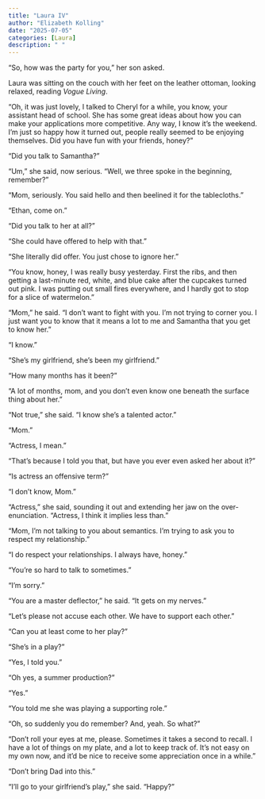 ```yaml
---
title: "Laura IV"
author: "Elizabeth Kolling"
date: "2025-07-05"
categories: [Laura]
description: " "
---
```



"So, how was the party for you," her son asked.

Laura was sitting on the couch with her feet on the leather ottoman, looking relaxed, reading *Vogue Living*. 

"Oh, it was just lovely, I talked to Cheryl for a while, you know, your assistant head of school. She has some great ideas about how you can make your applications more competitive. Any way, I know it's the weekend. I'm just so happy how it turned out, people really seemed to be enjoying themselves. Did you have fun with your friends, honey?" 

"Did you talk to Samantha?"

"Um," she said, now serious. "Well, we three spoke in the beginning, remember?"

"Mom, seriously. You said hello and then beelined it for the tablecloths."

"Ethan, come on."

"Did you talk to her at all?"

"She could have offered to help with that." 

"She literally did offer. You just chose to ignore her."

"You know, honey, I was really busy yesterday. First the ribs, and then getting a last-minute red, white, and blue cake after the cupcakes turned out pink. I was putting out small fires everywhere, and I hardly got to stop for a slice of watermelon."

“Mom,” he said. “I don't want to fight with you. I'm not trying to corner you. I just want you to know that it means a lot to me and Samantha that you get to know her.”

“I know.”

“She’s my girlfriend, she’s been my girlfriend.”

“How many months has it been?”

“A lot of months, mom, and you don’t even know one beneath the surface thing about her.”

“Not true,” she said. “I know she’s a talented actor.”

“Mom.”

“Actress, I mean.”

“That’s because I told you that, but have you ever even asked her about it?”

“Is actress an offensive term?”

“I don’t know, Mom.”

“Actress,” she said, sounding it out and extending her jaw on the over-enunciation. “Actress, I think it implies less than.”

“Mom, I’m not talking to you about semantics. I’m trying to ask you to respect my relationship.”

“I do respect your relationships. I always have, honey.”

“You’re so hard to talk to sometimes.”

“I’m sorry.”

“You are a master deflector,” he said. “It gets on my nerves.”

“Let’s please not accuse each other. We have to support each other.”

“Can you at least come to her play?” 

“She’s in a play?”

“Yes, I told you.”

“Oh yes, a summer production?”

“Yes.” 

“You told me she was playing a supporting role.”

“Oh, so suddenly you do remember? And, yeah. So what?”

“Don’t roll your eyes at me, please. Sometimes it takes a second to recall. I have a lot of things on my plate, and a lot to keep track of. It’s not easy on my own now, and it’d be nice to receive some appreciation once in a while.” 

“Don’t bring Dad into this.”

“I’ll go to your girlfriend’s play,” she said. “Happy?” 